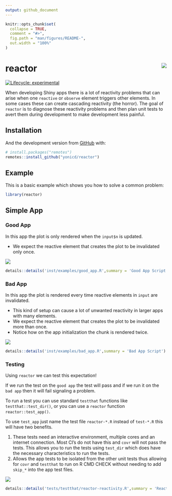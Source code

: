 ```yaml
---
output: github_document
---
```


<!-- README.md is generated from README.Rmd. Please edit that file -->

```r
knitr::opts_chunk$set(
  collapse = TRUE,
  comment = "#>",
  fig.path = "man/figures/README-",
  out.width = "100%"
)
```

# reactor <img src="https://github.com/yonicd/hex/raw/master/images/logos/reactor.png" align="right" class="logo"/>

<!-- badges: start -->
[![Lifecycle: experimental](https://img.shields.io/badge/lifecycle-experimental-orange.svg)](https://www.tidyverse.org/lifecycle/#experimental)
<!-- badges: end -->

When developing Shiny apps there is a lot of reactivity problems that can arise when one `reactive` or `observe` element triggers other elements. In some cases these can create cascading reactivity (the horror). The goal of `reactor` is to diagnose these reactivity problems and then plan unit tests to avert them during development to make development less painful.

## Installation

And the development version from [GitHub](https://github.com/) with:

``` r
# install.packages("remotes")
remotes::install_github("yonicd/reactor")
```
## Example

This is a basic example which shows you how to solve a common problem:

```r
library(reactor)
```

## Simple App

### Good App

In this app the plot is only rendered when the `input$n` is updated. 

- We expect the reactive element that creates the plot to be invalidated only once.

![](https://github.com/yonicd/reactor/raw/media/good_app.gif)

```r
details::details('inst/examples/good_app.R',summary = 'Good App Script')
```

### Bad App

In this app the plot is rendered every time reactive elements in `input` are invalidated. 

  - This kind of setup can cause a lot of unwanted reactivity in larger apps with many elements.
  - We expect the reactive element that creates the plot to be invalidated more than once.
  - Notice how on the app initialization the chunk is rendered twice. 

![](https://github.com/yonicd/reactor/raw/media/bad_app.gif)

```r
details::details('inst/examples/bad_app.R',summary = 'Bad App Script')
```

### Testing

Using `reactor` we can test this expectation!

If we run the test on the `good app` the test will pass and if we run it on the `bad app` then it will fail signaling a problem.

To run a test you can use standard `testthat` functions like `testthat::test_dir()`, or you can use a `reactor` function `reactor::test_app()`. 

To use `test_app` just name the test file `reactor-*.R` instead of `test-*.R` this will have two benefits.

  1. These tests need an interactive environment,  multiple cores and an internet connection. Most CI's do not have this and `covr` will not pass the tests. This allows you to run the tests using `test_dir` which does have the necessary characteristics to run the tests.
  2. Allows the app tests to be isolated from the other unit tests thus allowing for `covr` and `testthat` to run on R CMD CHECK without needing to add `skip_*` into the app test files.


![](https://github.com/yonicd/reactor/raw/media/example.gif)


```r
details::details('tests/testthat/reactor-reactivity.R',summary = 'Reactivity Test Script')
```
